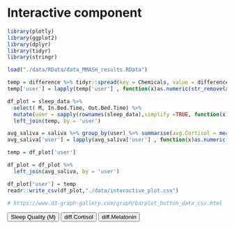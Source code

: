 # Interactive component

```r
library(plotly)
library(ggplot2)
library(dplyr)
library(tidyr)
library(stringr)

load("./data/RData/data_MMASH_results.RData")

temp = difference %>% tidyr::spread(key = Chemicals, value = difference)
temp['user'] = lapply(temp['user'] , function(x)as.numeric(str_remove(x, "user_")))

df_plot = sleep_data %>% 
  select( M, In.Bed.Time, Out.Bed.Time) %>% 
  mutate(user = sapply(rownames(sleep_data),simplify =TRUE, function(x)as.numeric(stringr::str_remove(x, "user_")))) %>% 
  left_join(temp, by = 'user')

avg_saliva = saliva %>% group_by(user) %>% summarise(avg.Cortisol = mean(Cortisol.NORM), avg.Melatonin = mean(Melatonin.NORM))
avg_saliva['user'] = lapply(avg_saliva['user'] , function(x)as.numeric(str_remove(x, "user_")))

temp = df_plot['user']

df_plot = df_plot %>% 
  left_join(avg_saliva, by = 'user')

df_plot['user'] = temp
readr::write_csv(df_plot,"./data/interactive_plot.csv")

# https://www.d3-graph-gallery.com/graph/barplot_button_data_csv.html
```


<meta charset="utf-8">
          
<!-- Load d3.js -->
<script src="https://d3js.org/d3.v6.js"></script>
<script src="http://colorbrewer2.org/export/colorbrewer.js"></script>

<!-- Add 2 buttons -->
<button onclick="update('M')">Sleep Quality (M)</button>
<button onclick="update('Cortisol.NORM')">diff.Cortisol</button>
<button onclick="update('Melatonin.NORM')">diff.Melatonin</button>

<!-- Create a div where the graph will take place -->
<div id="my_dataviz"></div>


<script>

// set the dimensions and margins of the graph
const margin = {top: 30, right: 30, bottom: 70, left: 60},
    width = 460 - margin.left - margin.right,
    height = 400 - margin.top - margin.bottom;

// append the svg object to the body of the page
var svg = d3.select("#my_dataviz")
  .append("svg")
    .attr("width", width + margin.left + margin.right)
    .attr("height", height + margin.top + margin.bottom)
  .append("g")
    .attr("transform", `translate(${margin.left},${margin.top})`);

// Initialize the X axis
const x = d3.scaleBand()
  .range([ 0, width ])
  .padding(0.2);
  
const xAxis = svg.append("g")
  .attr("transform", `translate(0,${height})`);

// Initialize the Y axis
const y = d3.scaleLinear()
  .range([ height, -1]);
  
const yAxis = svg.append("g")
  .attr("class", "myYaxis");

// Initialize the color scale
const colorScale = d3.scaleQuantize().range(colorbrewer.Blues[7]);

// text label for the x axis
svg.append("text")             
    .attr("transform",
          "translate(" + (width/2) + " ," + 
                         (height + margin.top + 20) + ")")
    .style("text-anchor", "middle")
    .text("User ID");
    
// text label for the y axis
svg.append("text")
    .attr("transform", "rotate(-90)")
    .attr("y", 0 - margin.left)
    .attr("x",0 - (height / 2))
    .attr("dy", "1em")
    .style("text-anchor", "middle")
    .text("Value");  

// A function that create / update the plot for a given variable:
function update(selectedVar) {

  // Parse the Data
  d3.csv("https://raw.githubusercontent.com/Shruti-Kaushal/MultilevelSleepAnalysis/main/data/interactive_plot.csv").then( function(data) {
  
  console.log(data);
  
  // X axis
  x.domain(data.map(d => d.user));
  xAxis.transition().duration(1000).call(d3.axisBottom(x));

  // Add Y axis
  y.domain([d3.min(data, d => +d[selectedVar]), d3.max(data, d => +d[selectedVar]) ]);
  yAxis.transition().duration(1000).call(d3.axisLeft(y));

  // Add color
  colorScale.domain([0, d3.max(data, d => d.M)]);
  
  // variable u: map data to existing bars
  const u = svg.selectAll("rect")
    .data(data);

  // update bars
  u.join("rect")
    .transition()
    .duration(1000)
      .attr("x", d => x(d.user))
      .attr("y", function(d) { return y(Math.max(0, d[selectedVar])); })
      .attr("width", x.bandwidth())
      .attr("height", function(d) { return Math.abs(y(d[selectedVar]) - y(0)); })
      .attr("fill", d => colorScale(d['M']));
    

    
  });


}

// Initialize plot
update('M')

</script>
